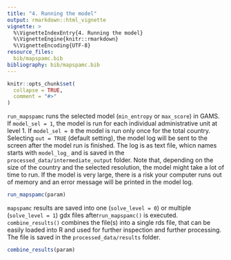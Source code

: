 ```yaml
---
title: "4. Running the model"
output: rmarkdown::html_vignette
vignette: >
  %\VignetteIndexEntry{4. Running the model}
  %\VignetteEngine{knitr::rmarkdown}
  %\VignetteEncoding{UTF-8}
resource_files:
  bib/mapspamc.bib
bibliography: bib/mapspamc.bib
---
```


```r
knitr::opts_chunk$set(
  collapse = TRUE,
  comment = "#>"
)
```

`run_mapspamc` runs the selected model (`min_entropy` or `max_score`) in GAMS. If `model_sel = 1`, the model is run for each individual administrative unit at level 1. If `model_sel = 0` the model is run only once for the total country. Selecting `out = TRUE` (default setting), the model log will be sent to the screen after the model run is finished. The log is as text file, whicn names starts with `model_log_` and is saved in the `processed_data/intermediate_output` folder.  Note that, depending on the size of the country and the selected resolution, the model might take a lot of time to run. If the model is very large, there is a risk your computer runs out of memory and an error message will be printed in the model log. 

```r
run_mapspamc(param)
```

`mapspamc` results are saved into one (`solve_level = 0`)  or multiple (`solve_level = 1`) gdx files after`run_mapspamc()` is executed. `combine_results()` combines the file(s) into a single rds file, that can be easily loaded into R and used for further inspection and further processing. The file is saved in the `processed_data/results` folder.

```r
combine_results(param)
```


